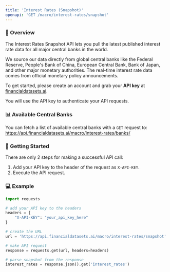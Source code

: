 ```yaml
---
title: 'Interest Rates (Snapshot)'
openapi: 'GET /macro/interest-rates/snapshot'
---
```


### 👋  Overview
The Interest Rates Snapshot API lets you pull the latest published interest rate data for all major central banks in the world.

We source our data directly from global central banks like the Federal Reserve, People's Bank of China, European Central Bank, Bank of Japan, and other major monetary authorities.  The real-time interest rate data comes from official monetary policy announcements.

To get started, please create an account and grab your <b>API key</b> at [financialdatasets.ai](https://financialdatasets.ai).

You will use the API key to authenticate your API requests.

### 📊 Available Central Banks
You can fetch a list of available central banks with a `GET` request to:
https://api.financialdatasets.ai/macro/interest-rates/banks/

###  🚀  Getting Started
There are only 2 steps for making a successful API call:
1. Add your API key to the header of the request as `X-API-KEY`.
2. Execute the API request.

### 💻  Example

```python Interest Rates Snapshot
import requests

# add your API key to the headers
headers = {
    "X-API-KEY": "your_api_key_here"
}

# create the URL
url = 'https://api.financialdatasets.ai/macro/interest-rates/snapshot'

# make API request
response = requests.get(url, headers=headers)

# parse snapshot from the response
interest_rates = response.json().get('interest_rates')
```